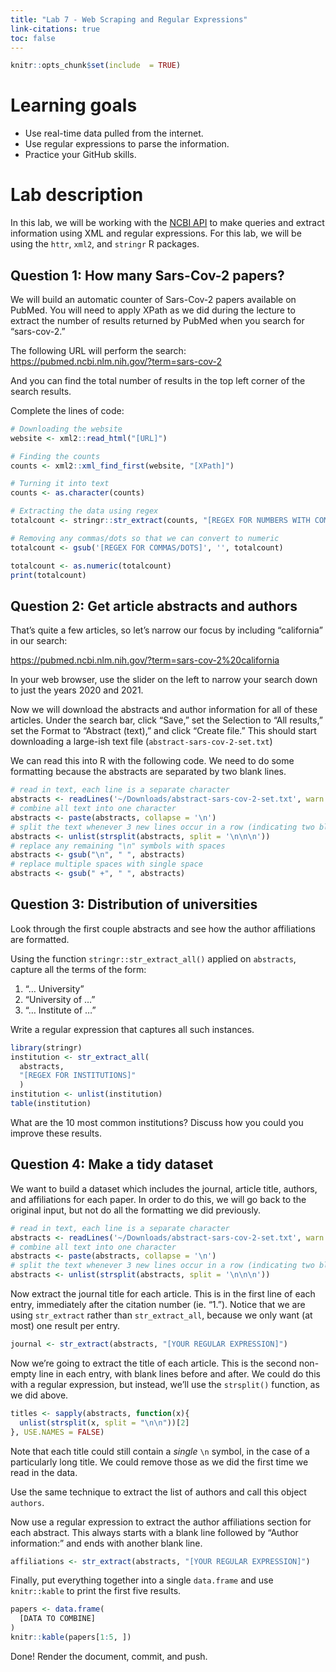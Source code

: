 ```yaml
---
title: "Lab 7 - Web Scraping and Regular Expressions"
link-citations: true
toc: false
---
```


```r
knitr::opts_chunk$set(include  = TRUE)
```


# Learning goals

- Use real-time data pulled from the internet.
- Use regular expressions to parse the information.
- Practice your GitHub skills.

# Lab description

In this lab, we will be working with the [NCBI
API](https://www.ncbi.nlm.nih.gov/home/develop/api/) to make queries and extract
information using XML and regular expressions. For this lab, we will be using
the `httr`, `xml2`, and `stringr` R packages.

## Question 1: How many Sars-Cov-2 papers?

We will build an automatic counter of Sars-Cov-2 papers available on PubMed. You
will need to apply XPath as we did during the lecture to extract the number of
results returned by PubMed when you search for "sars-cov-2." 

The following URL will perform the search:
[https://pubmed.ncbi.nlm.nih.gov/?term=sars-cov-2](https://pubmed.ncbi.nlm.nih.gov/?term=sars-cov-2)

And you can find the total number of results in the top left corner of the
search results.

Complete the lines of code:

```r
# Downloading the website
website <- xml2::read_html("[URL]")

# Finding the counts
counts <- xml2::xml_find_first(website, "[XPath]")

# Turning it into text
counts <- as.character(counts)

# Extracting the data using regex
totalcount <- stringr::str_extract(counts, "[REGEX FOR NUMBERS WITH COMMAS/DOTS]")

# Removing any commas/dots so that we can convert to numeric
totalcount <- gsub('[REGEX FOR COMMAS/DOTS]', '', totalcount)

totalcount <- as.numeric(totalcount)
print(totalcount)
```


## Question 2: Get article abstracts and authors

That's quite a few articles, so let's narrow our focus by including "california" in our search:

[https://pubmed.ncbi.nlm.nih.gov/?term=sars-cov-2%20california](https://pubmed.ncbi.nlm.nih.gov/?term=sars-cov-2%20california)

In your web browser, use the slider on the left to narrow your search down to
just the years 2020 and 2021.

Now we will download the abstracts and author information for all of these
articles. Under the search bar, click "Save," set the Selection to "All
results," set the Format to "Abstract (text)," and click "Create file." This
should start downloading a large-ish text file (`abstract-sars-cov-2-set.txt`)

We can read this into R with the following code. We need to do some formatting
because the abstracts are separated by two blank lines.

```r
# read in text, each line is a separate character
abstracts <- readLines('~/Downloads/abstract-sars-cov-2-set.txt', warn = FALSE)
# combine all text into one character
abstracts <- paste(abstracts, collapse = '\n')
# split the text whenever 3 new lines occur in a row (indicating two blank lines)
abstracts <- unlist(strsplit(abstracts, split = '\n\n\n'))
# replace any remaining "\n" symbols with spaces
abstracts <- gsub("\n", " ", abstracts)
# replace multiple spaces with single space
abstracts <- gsub(" +", " ", abstracts)
```



## Question 3: Distribution of universities

Look through the first couple abstracts and see how the author affiliations are formatted.

Using the function `stringr::str_extract_all()` applied on `abstracts`, capture
all the terms of the form:

1. "... University"
2. "University of ..."
3. "... Institute of ..."

Write a regular expression that captures all such instances.

```r
library(stringr)
institution <- str_extract_all(
  abstracts,
  "[REGEX FOR INSTITUTIONS]"
  ) 
institution <- unlist(institution)
table(institution)
```

What are the 10 most common institutions? Discuss how you could you improve these results.


## Question 4: Make a tidy dataset

We want to build a dataset which includes the journal, article title, authors,
and affiliations for each paper. In order to do this, we will go back to the
original input, but not do all the formatting we did previously.

```r
# read in text, each line is a separate character
abstracts <- readLines('~/Downloads/abstract-sars-cov-2-set.txt', warn = FALSE)
# combine all text into one character
abstracts <- paste(abstracts, collapse = '\n')
# split the text whenever 3 new lines occur in a row (indicating two blank lines)
abstracts <- unlist(strsplit(abstracts, split = '\n\n\n'))
```

Now extract the journal title for each article. This is in the first line of
each entry, immediately after the citation number (ie. "1."). Notice that we are
using `str_extract` rather than `str_extract_all`, because we only want (at
most) one result per entry.

```r
journal <- str_extract(abstracts, "[YOUR REGULAR EXPRESSION]")
```

Now we're going to extract the title of each article. This is the second
non-empty line in each entry, with blank lines before and after. We could do
this with a regular expression, but instead, we'll use the `strsplit()`
function, as we did above.

```r
titles <- sapply(abstracts, function(x){
  unlist(strsplit(x, split = "\n\n"))[2]
}, USE.NAMES = FALSE)
```

Note that each title could still contain a *single* `\n` symbol, in the case of
a particularly long title. We could remove those as we did the first time we
read in the data.

Use the same technique to extract the list of authors and call this object
`authors`.

Now use a regular expression to extract the author affiliations section for each
abstract. This always starts with a blank line followed by "Author information:"
and ends with another blank line.

```r
affiliations <- str_extract(abstracts, "[YOUR REGULAR EXPRESSION]")
```

Finally, put everything together into a single `data.frame` and use
`knitr::kable` to print the first five results.

```r
papers <- data.frame(
  [DATA TO COMBINE]
)
knitr::kable(papers[1:5, ])
```

Done! Render the document, commit, and push.


